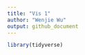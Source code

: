 ```yaml
---
title: "Vis 1"
author: "Wenjie Wu"
output: github_document
---
```


```r
library(tidyverse)
```

